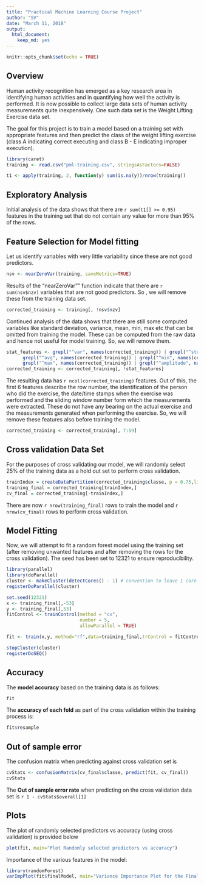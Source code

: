 ```yaml
---
title: "Practical Machine Learning Course Project"
author: "SV"
date: "March 11, 2018"
output: 
  html_document: 
    keep_md: yes
---
```


```r
knitr::opts_chunk$set(echo = TRUE)
```

## Overview

Human activity recognition has emerged as a key research area in identifying human activities and in quantifying how well the activity is performed. It is now possible to collect large data sets of human activity measurements quite inexpensively. One such data set is the Weight Lifting Exercise data set.

The goal for this project is to train a model based on a training set with appropriate features and then predict the class of the weight lifting exercise (class A indicating correct executing and class B - E indicating improper execution).

``` r
library(caret)
training <- read.csv("pml-training.csv", stringsAsFactors=FALSE)

t1 <- apply(training, 2, function(y) sum(is.na(y))/nrow(training))
```

## Exploratory Analysis 

Initial analysis of the data shows that there are `r sum(t1[] >= 0.95)` features in the training set that do not contain any value for more than 95% of the rows.

## Feature Selection for Model fitting
Let us identify variables with very little variability since these are not good predictors.
``` r
nsv <- nearZeroVar(training, saveMetrics=TRUE)

```

Results of the "nearZeroVar"" function indicate that there are `r sum(nsv$nzv)` variables that are not good predictors. So , we will remove these from the training data set.

``` r
corrected_training <- training[, !nsv$nzv]
```

Continued analysis of the data shows that there are still some computed variables like standard deviation, variance, mean, min, max etc that can be omitted from training the model. These can be computed from the raw data and hence not useful for model training. So, we will remove them.

``` r
stat_features <- grepl("^var", names(corrected_training)) | grepl("^std",names(corrected_training)) |
      grepl("^avg", names(corrected_training)) | grepl("^min", names(corrected_training)) |
	  grepl("^max", names(corrected_training)) | grepl("^amplitude", names(corrected_training))
corrected_training <- corrected_training[, !stat_features]
```


The resulting data has `r ncol(corrected_training)` features. Out of this, the first 6 features describe the row number, the identification of the person who did the exercise, the date/time stamps when the exercise was performed and the sliding window number form which the measurements were extracted. These do not have any bearing on the actual exercise and the measurements generated when performing the exercise. So, we will remove these features also before training the model.

``` r
corrected_training <- corrected_training[, 7:59]
```

## Cross validation Data Set
For the purposes of cross validating our model, we will randomly select 25% of the training data as a hold out set to perform cross validation.

``` r
trainIndex = createDataPartition(corrected_training$classe, p = 0.75,list=FALSE)
training_final = corrected_training[trainIndex,]
cv_final = corrected_training[-trainIndex,]
```

There are now `r nrow(training_final)` rows to train the model and `r nrow(cv_final)` rows to perform cross validation.

## Model Fitting
Now, we will attempt to fit a random forest model using the training set (after removing unwanted features and after removing the rows for the cross validation). The seed has been set to 12321 to ensure reproducibility.

```r
library(parallel)
library(doParallel)
cluster <- makeCluster(detectCores() - 1) # convention to leave 1 core for OS
registerDoParallel(cluster)
```

``` r
set.seed(12321)
x <- training_final[,-53]
y <- training_final[,53]
fitControl <- trainControl(method = "cv",
                           number = 5,
                           allowParallel = TRUE)

fit <- train(x,y, method="rf",data=training_final,trControl = fitControl)
```

``` r
stopCluster(cluster)
registerDoSEQ()
```

## Accuracy

The **model accuracy** based on the training data is as follows:
```r
fit
```
The **accuracy of each fold** as part of the cross validation within the training process is:
``` r
fit$resample
```

## Out of sample error

The confusion matrix when predicting against cross validation set is
``` r
cvStats <- confusionMatrix(cv_final$classe, predict(fit, cv_final))
cvStats
```
The **Out of sample error rate** when predicting on the cross validation data set is `r 1 - cvStats$overall[1]`

## Plots

The plot of randomly selected predictors vs accuracy (using cross validation) is provided below
``` r
plot(fit, main="Plot Randomly selected predictors vs accuracy")
```

Importance of the various features in the model:
``` r
library(randomForest)
varImpPlot(fit$finalModel, main="Variance Importance Plot for the Final Fitted Model")
```

